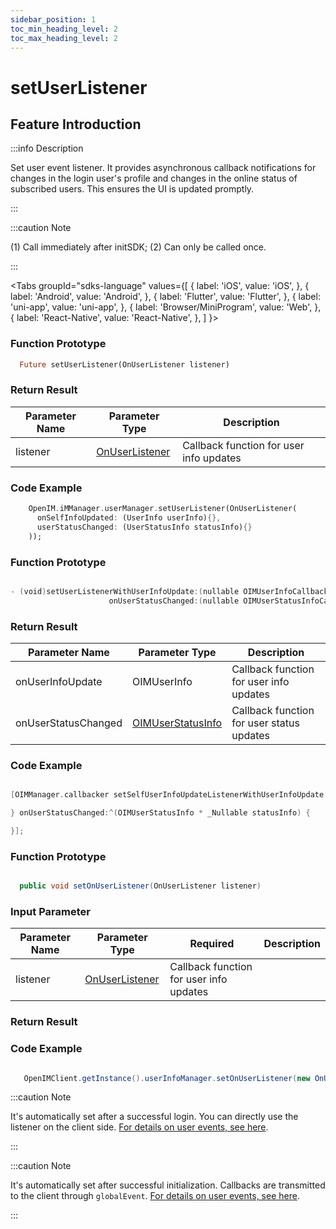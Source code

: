 ```yaml
---
sidebar_position: 1
toc_min_heading_level: 2
toc_max_heading_level: 2
---
```


# setUserListener

## Feature Introduction

:::info Description

Set user event listener. It provides asynchronous callback notifications for changes in the login user's profile and changes in the online status of subscribed users. This ensures the UI is updated promptly.

:::

:::caution Note

(1) Call immediately after initSDK;
(2) Can only be called once.

:::

<Tabs
groupId="sdks-language"
values={[
{ label: 'iOS', value: 'iOS', },
{ label: 'Android', value: 'Android', },
{ label: 'Flutter', value: 'Flutter', },
{ label: 'uni-app', value: 'uni-app', },
{ label: 'Browser/MiniProgram', value: 'Web', },
{ label: 'React-Native', value: 'React-Native', },
]
}>

<TabItem value="Flutter">

### Function Prototype

```dart showLineNumbers
  Future setUserListener(OnUserListener listener)
```

### Return Result

| Parameter Name | Parameter Type                                          | Description                             |
| -------------- | ------------------------------------------------------- | --------------------------------------- |
| listener      | [OnUserListener](/listener/userListener.mdx) | Callback function for user info updates |

### Code Example

```dart showLineNumbers
    OpenIM.iMManager.userManager.setUserListener(OnUserListener(
      onSelfInfoUpdated: (UserInfo userInfo){},
      userStatusChanged: (UserStatusInfo statusInfo){}
    ));
```

</TabItem>

<TabItem value="iOS">

### Function Prototype

```swift

- (void)setUserListenerWithUserInfoUpdate:(nullable OIMUserInfoCallback)onUserInfoUpdate
                      onUserStatusChanged:(nullable OIMUserStatusInfoCallback)onUserStatusChanged;

```

### Return Result

| Parameter Name     | Parameter Type                                           | Description                             |
| ------------------ | -------------------------------------------------------- | --------------------------------------- |
| onUserInfoUpdate   | OIMUserInfo                                               | Callback function for user info updates |
| onUserStatusChanged| [OIMUserStatusInfo](/class/user/userStatusInfo.mdx) | Callback function for user status updates |

### Code Example

```swift showLineNumbers

[OIMManager.callbacker setSelfUserInfoUpdateListenerWithUserInfoUpdate:^(OIMUserInfo * _Nullable userInfo) {

} onUserStatusChanged:^(OIMUserStatusInfo * _Nullable statusInfo) {

}];

```

</TabItem>

<TabItem value="Android">

### Function Prototype

```java showLineNumbers

  public void setOnUserListener(OnUserListener listener)

```

### Input Parameter

| Parameter Name | Parameter Type                                          | Required                 | Description |
| -------------- | ------------------------------------------------------- | ------------------------ | ----------- |
| listener      | [OnUserListener](/listener/userListener.mdx) | Callback function for user info updates |

### Return Result

### Code Example

```java showLineNumbers

   OpenIMClient.getInstance().userInfoManager.setOnUserListener(new OnUserListener(){...})

```

</TabItem>

<TabItem value="Web">

:::caution Note

It's automatically set after a successful login. You can directly use the listener on the client side. [For details on user events, see here](/listener/userListener.mdx).

:::

</TabItem>

<TabItem value="uni-app">

:::caution Note

It's automatically set after successful initialization. Callbacks are transmitted to the client through `globalEvent`. [For details on user events, see here](/listener/userListener.mdx).

:::

</TabItem>

</Tabs>